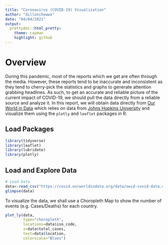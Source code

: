 ```yaml
---
title: "Coronavirus (COVID-19) Visualization"
author: "dillonchewwx"
date: "04/04/2021"
output:
  prettydoc::html_pretty:
    theme: cayman
    highlight: github
---
```


# Overview

During this pandemic, most of the reports which we get are often through the media. However, these reports tend to be inaccurate and inconsistent as they tend to cherry-pick the statistics and graphs to generate attention grabbing headlines. As such, to get an accurate and reliable picture of the current impact of COVID-19, we should pull the data directly from a reliable source and analyze it. In this report, we will obtain data directly from [Our World in Data](https://ourworldindata.org/coronavirus-source-data) which relies on data from [Johns Hopkins University](https://coronavirus.jhu.edu/map.html) and visualize them using the `plotly` and `leaflet` packages in R. 

## Load Packages
```r
library(tidyverse)
library(leaflet)
library(lubridate)
library(plotly)
```

## Load and Explore Data
```r
# Load Data
data<-read_csv("https://covid.ourworldindata.org/data/owid-covid-data.csv")
glimpse(data)
```
To visualize the data, we shall use a Choropleth Map to show the number of events (e.g. Cases/Deaths) for each country. 
```r
plot_ly(data, 
        type="choropleth", 
        locations=data$iso_code, 
        z=data$total_cases, 
        text=data$location, 
        colorscale="Blues")
```
